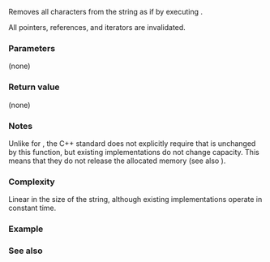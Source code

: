 {{cpp/string/basic_string/title|clear}}
{{cpp/string/basic_string/navbar}}
{{ddcla|noexcept=c++11|constexpr=c++20|
void clear();
}}

Removes all characters from the string as if by executing {{c|erase(begin(), end())}}.

All pointers, references, and iterators are invalidated.

===Parameters===
(none)

===Return value===
(none)

===Notes===
Unlike for {{lc|std::vector::clear}}, the C++ standard does not explicitly require that {{lc|capacity}} is unchanged by this function, but existing implementations do not change capacity. This means that they do not release the allocated memory (see also {{lc|shrink_to_fit}}).

===Complexity===
Linear in the size of the string, although existing implementations operate in constant time.

===Example===
{{example
|code=
#include &lt;cassert&gt;
#include &lt;iostream&gt;
#include &lt;string&gt;

int main()
{
    std::string s{"Exemplar"};
    std::string::size_type const capacity = s.capacity();

    s.clear();
    assert(s.empty());
    assert(s.size() == 0);
    std::cout &lt;&lt; std::boolalpha &lt;&lt; (s.capacity() == capacity) &lt;&lt; '\n';
}
|p=true
|output=
true
}}

===See also===
{{dsc begin}}
{{dsc inc|cpp/string/basic_string/dsc erase}}
{{dsc end}}

{{langlinks|de|es|fr|it|ja|pl|pt|ru|zh}}